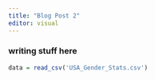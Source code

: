```yaml
---
title: "Blog Post 2"
editor: visual
---
```


### writing stuff here

```r
data = read_csv('USA_Gender_Stats.csv')

```
